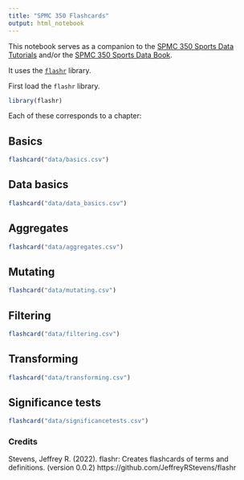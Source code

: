 ```yaml
---
title: "SPMC 350 Flashcards"
output: html_notebook
---
```


This notebook serves as a companion to the [SPMC 350 Sports Data Tutorials](https://github.com/mattwaite/SportsDataTutorials) and/or the [SPMC 350 Sports Data Book](http://mattwaite.github.io/sports/).

It uses the [`flashr`](https://github.com/JeffreyRStevens/flashr) library. 

First load the `flashr` library.

```r
library(flashr)
```

Each of these corresponds to a chapter:

## Basics

```r
flashcard("data/basics.csv")
```

## Data basics

```r
flashcard("data/data_basics.csv")
```

## Aggregates

```r
flashcard("data/aggregates.csv")
```

## Mutating

```r
flashcard("data/mutating.csv")
```

## Filtering

```r
flashcard("data/filtering.csv")
```

## Transforming

```r
flashcard("data/transforming.csv")
```

## Significance tests

```r
flashcard("data/significancetests.csv")
```


### Credits

Stevens, Jeffrey R. (2022). flashr: Creates flashcards of terms and definitions. (version 0.0.2) https://github.com/JeffreyRStevens/flashr
